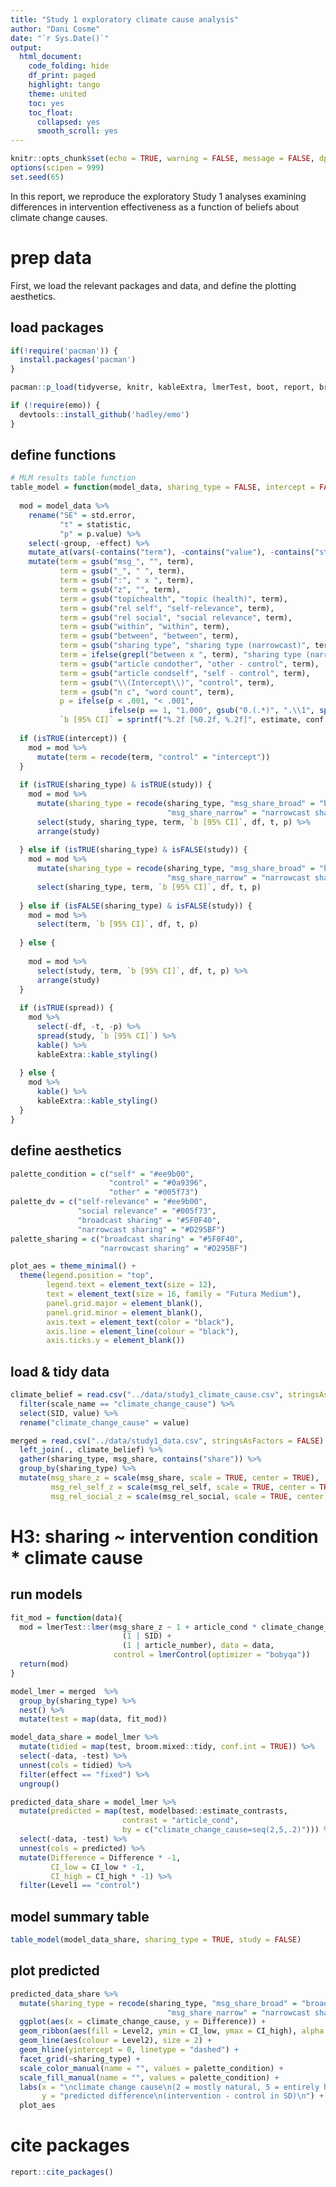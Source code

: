 ```yaml
---
title: "Study 1 exploratory climate cause analysis"
author: "Dani Cosme"
date: "`r Sys.Date()`"
output:
  html_document:
    code_folding: hide
    df_print: paged
    highlight: tango
    theme: united
    toc: yes
    toc_float:
      collapsed: yes
      smooth_scroll: yes
---
```


  
```r
knitr::opts_chunk$set(echo = TRUE, warning = FALSE, message = FALSE, dpi = 150, cache = FALSE)
options(scipen = 999)
set.seed(65)
```

In this report, we reproduce the exploratory Study 1 analyses examining differences in intervention effectiveness as a function of beliefs about climate change causes.

# prep data {.tabset}
First, we load the relevant packages and data, and define the plotting aesthetics.

## load packages
```r
if(!require('pacman')) {
  install.packages('pacman')
}

pacman::p_load(tidyverse, knitr, kableExtra, lmerTest, boot, report, brms, tidybayes, ggpubr, tidyText, EMAtools, broom.mixed, devtools, emmeans)

if (!require(emo)) {
  devtools::install_github('hadley/emo')
}
```

## define functions
```r
# MLM results table function
table_model = function(model_data, sharing_type = FALSE, intercept = FALSE, spread = FALSE, study = TRUE) {
  
  mod = model_data %>%
    rename("SE" = std.error,
           "t" = statistic,
           "p" = p.value) %>%
    select(-group, -effect) %>%
    mutate_at(vars(-contains("term"), -contains("value"), -contains("study"), -contains("sharing_type"), -p), round, 2) %>%
    mutate(term = gsub("msg_", "", term),
           term = gsub("_", " ", term),
           term = gsub(":", " x ", term),
           term = gsub("z", "", term),
           term = gsub("topichealth", "topic (health)", term),
           term = gsub("rel self", "self-relevance", term),
           term = gsub("rel social", "social relevance", term),
           term = gsub("within", "within", term),
           term = gsub("between", "between", term),
           term = gsub("sharing type", "sharing type (narrowcast)", term),
           term = ifelse(grepl("between x ", term), "sharing type (narrowcast) x social relevance between", term),
           term = gsub("article condother", "other - control", term),
           term = gsub("article condself", "self - control", term),
           term = gsub("\\(Intercept\\)", "control", term),
           term = gsub("n c", "word count", term),
           p = ifelse(p < .001, "< .001",
                      ifelse(p == 1, "1.000", gsub("0.(.*)", ".\\1", sprintf("%.3f", p)))),
           `b [95% CI]` = sprintf("%.2f [%0.2f, %.2f]", estimate, conf.low, conf.high))
  
  if (isTRUE(intercept)) {
    mod = mod %>%
      mutate(term = recode(term, "control" = "intercept"))
  }
  
  if (isTRUE(sharing_type) & isTRUE(study)) {
    mod = mod %>%
      mutate(sharing_type = recode(sharing_type, "msg_share_broad" = "broadcast sharing",
                                   "msg_share_narrow" = "narrowcast sharing")) %>%
      select(study, sharing_type, term, `b [95% CI]`, df, t, p) %>%
      arrange(study)
    
  } else if (isTRUE(sharing_type) & isFALSE(study)) {
    mod = mod %>%
      mutate(sharing_type = recode(sharing_type, "msg_share_broad" = "broadcast sharing",
                                   "msg_share_narrow" = "narrowcast sharing")) %>%
      select(sharing_type, term, `b [95% CI]`, df, t, p)
    
  } else if (isFALSE(sharing_type) & isFALSE(study)) {
    mod = mod %>%
      select(term, `b [95% CI]`, df, t, p)
    
  } else {
    
    mod = mod %>%
      select(study, term, `b [95% CI]`, df, t, p) %>%
      arrange(study)
  }
  
  if (isTRUE(spread)) {
    mod %>%
      select(-df, -t, -p) %>%
      spread(study, `b [95% CI]`) %>%
      kable() %>%
      kableExtra::kable_styling()
    
  } else {
    mod %>%
      kable() %>%
      kableExtra::kable_styling()
  }
}
```


## define aesthetics
```r
palette_condition = c("self" = "#ee9b00",
                      "control" = "#0a9396",
                      "other" = "#005f73")
palette_dv = c("self-relevance" = "#ee9b00",
               "social relevance" = "#005f73",
               "broadcast sharing" = "#5F0F40",
               "narrowcast sharing" = "#D295BF")
palette_sharing = c("broadcast sharing" = "#5F0F40",
                    "narrowcast sharing" = "#D295BF")

plot_aes = theme_minimal() +
  theme(legend.position = "top",
        legend.text = element_text(size = 12),
        text = element_text(size = 16, family = "Futura Medium"),
        panel.grid.major = element_blank(),
        panel.grid.minor = element_blank(),
        axis.text = element_text(color = "black"),
        axis.line = element_line(colour = "black"),
        axis.ticks.y = element_blank())
```

## load & tidy data
```r
climate_belief = read.csv("../data/study1_climate_cause.csv", stringsAsFactors = FALSE) %>%
  filter(scale_name == "climate_change_cause") %>%
  select(SID, value) %>%
  rename("climate_change_cause" = value)

merged = read.csv("../data/study1_data.csv", stringsAsFactors = FALSE) %>%
  left_join(., climate_belief) %>%
  gather(sharing_type, msg_share, contains("share")) %>%
  group_by(sharing_type) %>%
  mutate(msg_share_z = scale(msg_share, scale = TRUE, center = TRUE),
         msg_rel_self_z = scale(msg_rel_self, scale = TRUE, center = TRUE),
         msg_rel_social_z = scale(msg_rel_social, scale = TRUE, center = TRUE)) 
```

# H3: sharing ~ intervention condition * climate cause {.tabset}
## run models
```r
fit_mod = function(data){
  mod = lmerTest::lmer(msg_share_z ~ 1 + article_cond * climate_change_cause +
                         (1 | SID) +
                         (1 | article_number), data = data,
                       control = lmerControl(optimizer = "bobyqa"))
  return(mod)
}

model_lmer = merged  %>%
  group_by(sharing_type) %>%
  nest() %>%
  mutate(test = map(data, fit_mod))

model_data_share = model_lmer %>% 
  mutate(tidied = map(test, broom.mixed::tidy, conf.int = TRUE)) %>%
  select(-data, -test) %>%
  unnest(cols = tidied) %>%
  filter(effect == "fixed") %>%
  ungroup()

predicted_data_share = model_lmer %>% 
  mutate(predicted = map(test, modelbased::estimate_contrasts,
                         contrast = "article_cond",
                         by = c("climate_change_cause=seq(2,5,.2)"))) %>%
  select(-data, -test) %>%
  unnest(cols = predicted) %>%
  mutate(Difference = Difference * -1,
         CI_low = CI_low * -1,
         CI_high = CI_high * -1) %>%
  filter(Level1 == "control")
```

## model summary table {.tabset}
```r
table_model(model_data_share, sharing_type = TRUE, study = FALSE)
```

## plot predicted
```r
predicted_data_share %>%
  mutate(sharing_type = recode(sharing_type, "msg_share_broad" = "broadcast sharing",
                                   "msg_share_narrow" = "narrowcast sharing")) %>%
  ggplot(aes(x = climate_change_cause, y = Difference)) +
  geom_ribbon(aes(fill = Level2, ymin = CI_low, ymax = CI_high), alpha = 0.2) +
  geom_line(aes(colour = Level2), size = 2) +
  geom_hline(yintercept = 0, linetype = "dashed") +
  facet_grid(~sharing_type) +
  scale_color_manual(name = "", values = palette_condition) + 
  scale_fill_manual(name = "", values = palette_condition) + 
  labs(x = "\nclimate change cause\n(2 = mostly natural, 5 = entirely human)",
       y = "predicted difference\n(intervention - control in SD)\n") +
  plot_aes
```

# cite packages
```r
report::cite_packages()
```
